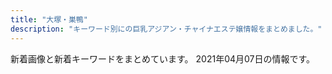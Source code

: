 ```yaml
---
title: "大塚・巣鴨"
description: "キーワード別にの巨乳アジアン・チャイナエステ嬢情報をまとめました。"
---
```


新着画像と新着キーワードをまとめています。
2021年04月07日の情報です。

<DmmAffiliateIns />
<KeywordTable
  shops={
    [
    {
        "keywords": {},
        "station": "JR\u5de3\u9d28\u99c5\u6b63\u9762\u53e3",
        "url": "http://www.relax-luck.work/",
        "img_links": [
            "http://www.relax-luck.work/sp/images/int2.png",
            "http://www.relax-luck.work/sp/staff/sizuka.jpg",
            "http://www.relax-luck.work/img/miho2.jpg",
            "http://www.relax-luck.work/sp/images/interior_t.jpg",
            "http://www.relax-luck.work/sp/images/rec1.jpg",
            "http://www.relax-luck.work/sp/images/head.jpg",
            "http://www.relax-luck.work/sp/images/ta.png",
            "http://www.relax-luck.work/sp/images/news.jpg",
            "http://www.relax-luck.work/sp/img/erika2.jpg",
            "http://www.relax-luck.work/images/int2.png",
            "http://www.relax-luck.work/images/4.jpg",
            "http://www.relax-luck.work/sp/images/int1.png",
            "http://www.relax-luck.work/sp/menu/top.jpg",
            "http://www.relax-luck.work/img/siori2.jpg",
            "http://www.relax-luck.work/images/news_t.jpg",
            "http://www.relax-luck.work/sp/img/miho2.jpg",
            "http://www.relax-luck.work/images/tr.jpg",
            "http://www.relax-luck.work/sp/img/siori1.jpg",
            "http://www.relax-luck.work/images/ta.jpg",
            "http://www.relax-luck.work/sp/staff/siori.jpg",
            "http://www.relax-luck.work/sp/images/tel.png",
            "http://www.relax-luck.work/sp/img/sizuka2.jpg",
            "http://www.relax-luck.work/sp/images/footer.jpg",
            "http://www.relax-luck.work/sp/images/staff_t.jpg",
            "http://www.relax-luck.work/images/1.jpg",
            "http://www.relax-luck.work/images/staff_t.jpg",
            "http://www.relax-luck.work/images/interior_t.jpg",
            "http://www.relax-luck.work/img/miho1.jpg",
            "http://www.relax-luck.work/sp/staff/miho.jpg",
            "http://www.relax-luck.work/images/rec1.jpg",
            "http://www.relax-luck.work/img/erika2.jpg",
            "http://www.relax-luck.work/sp/images/ac1.png",
            "http://www.relax-luck.work/sp/img/miho1.jpg",
            "http://www.relax-luck.work/img/erika1.jpg",
            "http://www.relax-luck.work/images/int1.png",
            "http://www.relax-luck.work/sp/staff/erika.jpg",
            "http://www.relax-luck.work/sp/images/ac1.jpg",
            "http://www.relax-luck.work/sp/img/erika1.jpg",
            "http://www.relax-luck.work/img/sizuka2.jpg",
            "http://www.relax-luck.work/images/sys.png",
            "http://www.relax-luck.work/sp/images/sys.png",
            "http://www.relax-luck.work/img/siori1.jpg",
            "http://www.relax-luck.work/img/sizuka1.jpg",
            "http://www.relax-luck.work/images/ac1.jpg",
            "http://www.relax-luck.work/sp/img/sizuka1.jpg",
            "http://www.relax-luck.work/images/rec2.jpg",
            "http://www.relax-luck.work/sp/img/siori2.jpg",
            "http://www.relax-luck.work/images/3.jpg",
            "http://www.relax-luck.work/sp/menu/staff.jpg",
            "http://www.relax-luck.work/images/head.jpg",
            "http://www.relax-luck.work/images/sm.jpg",
            "http://www.relax-luck.work/sp/images/rec2.jpg",
            "http://www.relax-luck.work/images/2.jpg"
        ],
        "name": "Relax Luck"
    },
    {
        "name": "\u660e\u6d1e",
        "station": "JR\u5927\u585a\u99c5\u5317\u53e3",
        "img_links": [
            "https://townnet.ne.jp/myondon/top/view/img/v_04.jpg",
            "https://townnet.ne.jp/myondon/top/view/img/s_06.jpg",
            "https://townnet.ne.jp/myondon/img/img_02.jpg",
            "https://townnet.ne.jp/myondon/top/view/img/s_07.jpg",
            "https://townnet.ne.jp/myondon/top/staff/img/kaori_1.jpg",
            "https://townnet.ne.jp/myondon/top/view/img/v_01.jpg",
            "https://townnet.ne.jp/myondon/top/access/img/kanban.jpg",
            "https://townnet.ne.jp/myondon/top/view/img/s_04.jpg",
            "https://townnet.ne.jp/myondon/top/view/img/v_02.jpg",
            "https://townnet.ne.jp/myondon/top/view/img/s_01.jpg",
            "https://townnet.ne.jp/myondon/top/view/img/s_10.jpg",
            "https://townnet.ne.jp/myondon/top/staff/img/aya.jpg",
            "https://townnet.ne.jp/myondon/top/view/img/s_09.jpg",
            "https://townnet.ne.jp/myondon/top/view/img/s_03.jpg",
            "https://townnet.ne.jp/myondon/top/view/img/v_03.jpg",
            "https://townnet.ne.jp/myondon/top/view/img/s_08.jpg",
            "https://townnet.ne.jp/myondon/top/staff/img/hal.jpg",
            "https://townnet.ne.jp/myondon/top/system/img/net.jpg",
            "https://townnet.ne.jp/myondon/top/view/img/v_06.jpg",
            "https://townnet.ne.jp/myondon/top/view/img/v_07.jpg",
            "https://townnet.ne.jp/myondon/top/staff/img/kaori.jpg",
            "https://townnet.ne.jp/myondon/top/img/information.jpg",
            "https://townnet.ne.jp/myondon/top/view/img/v_08.jpg",
            "https://townnet.ne.jp/myondon/top/view/img/v_05.jpg",
            "https://townnet.ne.jp/myondon/top/view/img/s_05.jpg",
            "https://townnet.ne.jp/myondon/top/img/net1.jpg",
            "https://townnet.ne.jp/myondon/top/staff/img/jun2.jpg",
            "https://townnet.ne.jp/myondon/top/view/img/s_11.jpg",
            "https://townnet.ne.jp/myondon/top/view/img/s_02.jpg",
            "https://townnet.ne.jp/myondon/top/view/img/s_12.jpg",
            "https://townnet.ne.jp/myondon/top/staff/img/bb.jpg",
            "https://townnet.ne.jp/myondon/top/staff/img/mari.jpg",
            "https://townnet.ne.jp/myondon/top/staff/img/g_6576.jpg",
            "https://townnet.ne.jp/myondon/top/system/img/price.jpg"
        ],
        "url": "https://townnet.ne.jp/myondon/",
        "keywords": {}
    },
    {
        "name": "\u3066\u3082\u307f\u3084",
        "url": "http://ko-relax.info/",
        "station": "JR\u99d2\u8fbc\u99c5\u6771\u53e3",
        "keywords": {},
        "img_links": []
    },
    {
        "url": "http://koukou.ests.co/",
        "name": "\u3046\u3055\u304e",
        "station": "JR\u99d2\u8fbc\u99c5\u5317\u53e3",
        "keywords": {},
        "img_links": []
    },
    {
        "keywords": {
            "88": 6,
            "89": 2,
            "D": 8
        },
        "img_links": [
            "http://www.ko-story.com/css/top01-left01.png",
            "http://www.ko-story.com/css/nav/nav-003.jpg",
            "http://www.ko-story.com/css/top01-left03.jpg",
            "http://www.ko-story.com/css/osusume-011.jpg",
            "http://www.ko-story.com/css/tel01.png",
            "http://www.ko-story.com/css/osusume-013.jpg",
            "http://www.ko-story.com/css/top01-left02.jpg",
            "http://www.ko-story.com/css/nav/nav-005.jpg",
            "http://www.ko-story.com/css/nav/nav-004.jpg",
            "http://www.ko-story.com/css/staff/staff-010-b.jpg",
            "http://www.ko-story.com/css/staff/staff-0013-a.jpg",
            "http://www.ko-story.com/css/staff/staff-012-a.jpg",
            "http://www.ko-story.com/css/nav/nav-007.jpg",
            "http://www.ko-story.com/css/staff/staff-0013-b.jpg",
            "http://www.ko-story.com/css/staff/staff-0014-a.jpg",
            "http://www.ko-story.com/css/main-girl02.png",
            "http://www.ko-story.com/css/staff/staff-012-b.jpg",
            "http://www.ko-story.com/css/staff/staff-010-a.jpg",
            "http://www.ko-story.com/css/main-staff03.jpg",
            "http://www.ko-story.com/css/staff/staff-0014-b.jpg",
            "http://www.ko-story.com/css/main-staff01.jpg",
            "http://www.ko-story.com/css/nav/nav-006.jpg",
            "http://www.ko-story.com/css/nav/nav-001.jpg",
            "http://www.ko-story.com/css/head-change.jpg",
            "http://www.ko-story.com/css/nav/nav-002.jpg",
            "http://www.ko-story.com/css/osusume-00014a.jpg"
        ],
        "url": "http://www.ko-story.com/",
        "name": "\u30b9\u30c8\u30fc\u30ea\u30fc",
        "station": "JR\u99d2\u8fbc\u99c5\u5357\u53e3"
    },
    {
        "url": "http://rin-este.info/",
        "name": "\u51db\u82b1 \u308a\u3093\u304b",
        "station": "JR\u5927\u585a\u99c5\u5357\u53e3",
        "keywords": {},
        "img_links": []
    },
    {
        "station": "JR\u5927\u585a\u99c5\u5317\u53e3",
        "name": "SAKURA \u30ea\u30e9\u30af\u30bc\u30fc\u30b7\u30e7\u30f3",
        "url": "https://sakura.aoaoeo.com/",
        "img_links": [],
        "keywords": {}
    },
    {
        "url": "http://relax-orange.work/",
        "station": "JR\u5de3\u9d28\u99c5\u5317\u53e3",
        "name": "\u30aa\u30ec\u30f3\u30b8",
        "keywords": {
            "D": 4,
            "88": 3,
            "87": 3,
            "C": 14,
            "85": 3,
            "E": 3,
            "86": 4
        },
        "img_links": [
            "http://relax-orange.work/img/m6.png",
            "http://relax-orange.work/i/img/r4.jpg",
            "http://relax-orange.work/i/img/kanban.jpg",
            "http://relax-orange.work/i/img/s2.jpg",
            "http://relax-orange.work/img/sta5.jpg",
            "http://relax-orange.work/i/img/acc.jpg",
            "http://relax-orange.work/i/img/r1.jpg",
            "http://relax-orange.work/i/img/s1.jpg",
            "http://relax-orange.work/img/sta2.jpg",
            "http://relax-orange.work/img/nos.jpg",
            "http://relax-orange.work/i/img/r3.jpg",
            "http://relax-orange.work/img/s2.jpg",
            "http://relax-orange.work/img/s3.jpg",
            "http://relax-orange.work/img/kanban.jpg",
            "http://relax-orange.work/img/m1.png",
            "http://relax-orange.work/img/s5.jpg",
            "http://relax-orange.work/i/img/sta5.jpg",
            "http://relax-orange.work/img/m30.png",
            "http://relax-orange.work/img/m50.png",
            "http://relax-orange.work/i/img/r2.jpg",
            "http://relax-orange.work/img/m20.png",
            "http://relax-orange.work/img/m3.png",
            "http://relax-orange.work/img/m5.png",
            "http://relax-orange.work/img/st2.jpg",
            "http://relax-orange.work/img/m60.png",
            "http://relax-orange.work/img/s1.jpg",
            "http://relax-orange.work/img/m40.png",
            "http://relax-orange.work/img/m4.png",
            "http://relax-orange.work/img/sta1.jpg",
            "http://relax-orange.work/img/m2.png",
            "http://relax-orange.work/img/st1.jpg",
            "http://relax-orange.work/img/mobile-botton-0.png",
            "http://relax-orange.work/img/st3.jpg",
            "http://relax-orange.work/img/sta3.jpg",
            "http://relax-orange.work/img/st5.jpg",
            "http://relax-orange.work/i/img/s3.jpg",
            "http://relax-orange.work/i/img/s5.jpg"
        ]
    },
    {
        "name": "\u30de\u30b7\u30e5\u30de\u30ed",
        "station": "JR\u99d2\u8fbc\u99c5\u6771\u53e3",
        "keywords": {},
        "url": "http://arm-es.com/",
        "img_links": [
            "http://arm-es.com/media/sites/13/2021/03/1616658266-9AFA83A6-DA81-4A53-8BB7-573D97A63C23-233x300.jpeg",
            "http://arm-es.com/media/sites/13/elementor/thumbs/1612941410-5-p2nc6dkpe7hnic39qqy6x9d191f82kitxforuwdz20.jpg",
            "http://arm-es.com/media/sites/13/elementor/thumbs/1612941250-2-p2nc276j0prrwq5q4xxvubba7e0huzxs0rb32mkypk.jpg",
            "http://arm-es.com/media/sites/13/elementor/thumbs/1615907550-DE5AD401-0C44-4EC3-AB52-CB94A75B4D20-p4b3gedphkahsbf1rk9reb6hl6w950twbseooo34ps.jpeg",
            "http://arm-es.com/media/sites/13/elementor/thumbs/1614830040-A4F263E2-84CF-4064-849B-5F1D3A8962B7-p3pdykoker7f35d9jk8yis75bexrtphuaa8gl2e10g.jpeg",
            "http://arm-es.com/media/sites/13/2021/02/r2-1.jpg",
            "http://arm-es.com/media/sites/13/elementor/thumbs/1612941284-4-p2nc3352g60s96v5co6mldhnb4p4bafgpa9apqyco0.jpg",
            "http://arm-es.com/media/sites/13/elementor/thumbs/1612941234-1-p2nc1s53zd76qyrkkrfuqf3wp82mfua2movbe779h4.jpg",
            "http://arm-es.com/media/sites/13/elementor/thumbs/1612941358-6-p2nc50p3itmqqm29o5tlblp2d044yb4sepriwieg1k.jpg",
            "http://arm-es.com/media/sites/13/elementor/thumbs/1613538765-F562FBE7-D9D5-4A85-97B7-94AF100F9870-p2zdfc5no7l6u0mpugrrh7estz1rfzcbvcszv6b2cg.jpeg",
            "http://arm-es.com/media/sites/13/elementor/thumbs/1612941234-1-p2nc1s54yg8g4orez3va4pcllv4rmf8vutn0pww1b4.jpg",
            "http://arm-es.com/media/sites/13/2021/03/1616658266-9AFA83A6-DA81-4A53-8BB7-573D97A63C23.jpeg",
            "http://arm-es.com/media/sites/13/elementor/thumbs/1612941284-4-p2nc3351h2zivgvaybr7738yehmz4pgnh5hle19ku0.jpg",
            "http://arm-es.com/media/sites/13/2021/02/1612941410-5.jpg",
            "http://arm-es.com/media/sites/13/2021/02/1612779406-flash1.jpg",
            "http://arm-es.com/media/sites/13/2021/02/r1-1.jpg",
            "http://arm-es.com/media/sites/13/elementor/thumbs/1612941267-3-p2nc2n5s8wdne3iijmujipa4axtqhup7qyec8bx9rs.jpg",
            "http://arm-es.com/media/sites/13/elementor/thumbs/1612941250-2-p2nc276jzst1ag5kjadb8ljz412n1kwl8w2sec9qjk.jpg",
            "http://arm-es.com/media/sites/13/2021/02/1613544003-c19.jpg",
            "http://arm-es.com/media/sites/13/elementor/thumbs/1612941267-3-p2nc2n5t7zewrticxz9ywzit7kvvofo0z361k1m1ls.jpg",
            "http://arm-es.com/media/sites/13/2021/02/1612779404-flash.jpg",
            "http://arm-es.com/media/sites/13/2021/03/1616658265-717B549D-EE02-4F25-9DF3-43649AB2785F-242x300.jpeg",
            "http://arm-es.com/media/sites/13/2021/02/1612776477-top.jpg",
            "http://arm-es.com/media/sites/13/2021/03/1616658265-717B549D-EE02-4F25-9DF3-43649AB2785F.jpeg"
        ]
    },
    {
        "img_links": [],
        "name": "\u99a8-\u304b\u304a\u308a-",
        "keywords": {},
        "station": "JR\u5927\u585a\u99c5\u5317\u53e3",
        "url": "http://rinpa-awa.info/"
    },
    {
        "img_links": [
            "http://relaxation.ebb.jp/2/uploadimg/1614080675.jpg",
            "http://relaxation.ebb.jp/2/uploadimg/1614080603.jpg",
            "http://relaxation.ebb.jp/int2.jpg",
            "http://relaxation.ebb.jp/2/uploadimg/1614080739.jpg",
            "http://relaxation.ebb.jp/2/uploadimg/1614080305.jpg",
            "http://relaxation.ebb.jp/int1.jpg",
            "http://relaxation.ebb.jp/2/uploadimg/1614080597.jpg",
            "http://relaxation.ebb.jp/2/uploadimg/1614080297.jpg",
            "http://relaxation.ebb.jp/2/uploadimg/1614080543.jpg",
            "http://relaxation.ebb.jp/2/uploadimg/1614080587.jpg",
            "http://relaxation.ebb.jp/2/uploadimg/1614080617.jpg",
            "http://relaxation.ebb.jp/2/uploadimg/1614949857.jpg",
            "http://relaxation.ebb.jp/2/uploadimg/1614080268.jpg",
            "http://relaxation.ebb.jp/int3.jpg",
            "http://relaxation.ebb.jp/2/uploadimg/1614080688.jpg",
            "http://relaxation.ebb.jp/2/uploadimg/1614080670.jpg",
            "http://relaxation.ebb.jp/vis_theptframe.png",
            "http://relaxation.ebb.jp/dozdLZQPkhPUwC2.png",
            "http://relaxation.ebb.jp/2/uploadimg/1614080748.jpg",
            "http://relaxation.ebb.jp/2/uploadimg/1615986161.jpg"
        ],
        "url": "http://relaxation.ebb.jp/",
        "keywords": {
            "87": 12,
            "C": 12,
            "D": 48,
            "83": 12,
            "86": 36
        },
        "name": "\u7652\u51e6\uff5e\u30e6\u30c9\u30b3\u30ed\uff5e",
        "station": "JR\u99d2\u8fbc\u99c5\u5317\u53e3"
    },
    {
        "keywords": {
            "83": 6,
            "E": 6,
            "C": 30,
            "85": 18,
            "86": 24,
            "87": 6,
            "D": 42
        },
        "img_links": [
            "http://mermaid.tyo.ac/images/room2.jpg",
            "http://mermaid.tyo.ac/photos/sites/9/2021/01/2021010607373428.jpg",
            "http://mermaid.tyo.ac/photos/sites/9/2020/07/2020070504013113.jpg",
            "http://mermaid.tyo.ac/images/themes/blue/no1.png",
            "http://mermaid.tyo.ac/images/themes/blue/s_newface.png",
            "http://mermaid.tyo.ac/photos/sites/9/2020/07/2020070504014471.jpg",
            "http://mermaid.tyo.ac/photos/sites/9/2020/07/2020070504012720.jpg",
            "http://mermaid.tyo.ac/photos/sites/9/2020/07/2020070504014156.jpg",
            "http://mermaid.tyo.ac/photos/sites/9/2021/01/202101060719336.jpg",
            "http://mermaid.tyo.ac/photos/sites/9/2021/01/2021010607193226.jpg",
            "http://mermaid.tyo.ac/images/themes/blue/s_news.png",
            "http://mermaid.tyo.ac/photos/sites/9/2021/01/2021010607193459.jpg",
            "http://mermaid.tyo.ac/photos/sites/9/2021/01/2021010607374113.jpg",
            "http://mermaid.tyo.ac/photos/sites/9/2020/07/2020070504013573.jpg",
            "http://mermaid.tyo.ac/photos/sites/9/2020/07/202007050401424.jpg",
            "http://mermaid.tyo.ac/images/room3.jpg",
            "http://mermaid.tyo.ac/photos/sites/9/2020/07/2020070504013325.jpg",
            "http://mermaid.tyo.ac/photos/sites/9/2020/07/2020070504013943.jpg",
            "http://mermaid.tyo.ac/photos/sites/9/2021/01/2021010607193192.jpg",
            "http://mermaid.tyo.ac/photos/sites/9/2020/07/2020070504012584.jpg",
            "http://mermaid.tyo.ac/images/themes/blue/s_pickup.png",
            "http://mermaid.tyo.ac/images/themes/blue/no2.png",
            "http://mermaid.tyo.ac/photos/sites/9/2021/01/2021010607193228.jpg",
            "http://mermaid.tyo.ac/photos/sites/9/2020/07/2020070504013427.jpg",
            "http://mermaid.tyo.ac/images/room4.jpg",
            "http://mermaid.tyo.ac/photos/sites/9/2021/01/2021010607374728.jpg",
            "http://mermaid.tyo.ac/photos/sites/9/2021/01/2021010607375590.jpg",
            "http://mermaid.tyo.ac/images/themes/blue/mobile.jpg",
            "http://mermaid.tyo.ac/images/room1.jpg",
            "http://mermaid.tyo.ac/photos/sites/9/2020/07/2020070504014629.jpg",
            "http://mermaid.tyo.ac/images/themes/blue/s_staff.png",
            "http://mermaid.tyo.ac/photos/sites/9/2020/07/2020070504013841.jpg",
            "http://mermaid.tyo.ac/photos/sites/9/2020/07/2020070504012859.jpg",
            "http://mermaid.tyo.ac/images/themes/blue/s_link.png",
            "http://mermaid.tyo.ac/photos/sites/9/2020/07/2020070504014544.jpg",
            "http://mermaid.tyo.ac/images/themes/blue/line.png",
            "http://mermaid.tyo.ac/images/themes/blue/s_zysx.png",
            "http://mermaid.tyo.ac/photos/sites/9/2020/07/2020070504013051.jpg",
            "http://mermaid.tyo.ac/images/themes/blue/r3.jpg",
            "http://mermaid.tyo.ac/images/themes/blue/s_ranking.png",
            "http://mermaid.tyo.ac/photos/sites/9/2020/07/202007050401371.jpg"
        ],
        "station": "\u897f\u5de3\u9d28\u99c5A3\u53e3",
        "url": "http://mermaid.tyo.ac/",
        "name": "RelaCute no.1\u30fb\u30ea\u30e9\u30ad\u30e5\u30fc\u30c8 no.1"
    },
    {
        "url": "https://koi-relax.tokyo/",
        "keywords": {
            "D": 12
        },
        "name": "\u604b",
        "station": "JR\u5de3\u9d28\u99c5",
        "img_links": [
            "https://koi-relax.tokyo/wp-content/themes/este/img/top-img02.png",
            "https://koi-relax.tokyo/wp-content/themes/este/img/1.jpg",
            "https://koi-relax.tokyo/wp-content/themes/este/img/tel_header.png",
            "https://koi-relax.tokyo/wp-content/themes/este/img/3.jpg",
            "https://koi-relax.tokyo/wp-content/themes/este/img/4.jpg",
            "https://koi-relax.tokyo/wp-content/uploads/2021/03/ui2yt1fg.jpg",
            "https://koi-relax.tokyo/wp-content/themes/este/img/tel_footer.png",
            "https://koi-relax.tokyo/wp-content/themes/este/img/top-img03.png",
            "https://koi-relax.tokyo/wp-content/themes/este/img/call.png",
            "https://koi-relax.tokyo/wp-content/themes/este/img/2.jpg",
            "https://koi-relax.tokyo/wp-content/uploads/2021/03/987syatdf.jpg",
            "https://koi-relax.tokyo/wp-content/themes/este/img/top-img01b.png",
            "https://koi-relax.tokyo/wp-content/themes/este/img/top-img01a.png",
            "https://koi-relax.tokyo/wp-content/uploads/2021/03/iuygfas.jpg"
        ]
    },
    {
        "station": "JR\u99d2\u8fbc\u99c5\u5357\u53e3",
        "url": "http://iyashinomori.oks.bz/",
        "keywords": {},
        "name": "\u7652\u3057\u306e\u68ee",
        "img_links": []
    }
]
}
/>
<DmmAffiliateScript />
